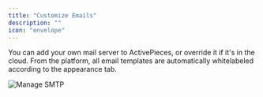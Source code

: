 ```yaml
---
title: "Customize Emails"
description: ""
icon: "envelope"
---
```


You can add your own mail server to ActivePieces, or override it if it's in the cloud. From the platform, all email templates are automatically whitelabeled according to the appearance tab.

![Manage SMTP](/resources/screenshots/manage-smtp.png)

